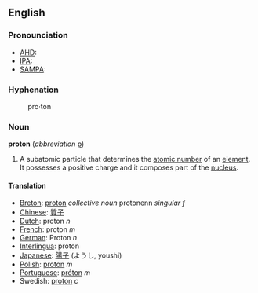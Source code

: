 ==English==
===Pronounciation===
*[[w:AHD|AHD]]:
*[[w:IPA|IPA]]:
*[[w:SAMPA|SAMPA]]:

===Hyphenation===
:pro&middot;ton

===Noun===
'''proton''' (''abbreviation'' [[p]])
#A subatomic particle that determines the [[atomic number]] of an [[element]].  It possesses a positive charge and it composes part of the [[nucleus]].
====Translation====
*[[Breton]]: [[proton]] ''collective noun'' protonenn ''singular f''
*[[Chinese]]: [[質子]]
*[[Dutch]]: proton ''n''
*[[French]]: proton ''m''
*[[German]]: Proton ''n''
*[[Interlingua]]: proton
*[[Japanese]]: [[陽子]] (ようし, youshi)
*[[Polish]]: [[proton]] ''m''
*[[Portuguese]]: [[próton]] ''m''
*Swedish: [[proton]] ''c''